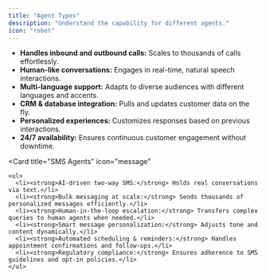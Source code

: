 ```yaml
---
title: "Agent Types"
description: "Understand the capability for different agents."
icon: "robot"
---
```


<CardGroup cols={1}>
  <Card
    title="Voice Agents"
    icon="microphone"
  >
    <ul>
      <li><strong>Handles inbound and outbound calls:</strong> Scales to thousands of calls effortlessly.</li>
      <li><strong>Human-like conversations:</strong> Engages in real-time, natural speech interactions.</li>
      <li><strong>Multi-language support:</strong> Adapts to diverse audiences with different languages and accents.</li>
      <li><strong>CRM & database integration:</strong> Pulls and updates customer data on the fly.</li>
      <li><strong>Personalized experiences:</strong> Customizes responses based on previous interactions.</li>
      <li><strong>24/7 availability:</strong> Ensures continuous customer engagement without downtime.</li>
    </ul>
  </Card>

  <Card
    title="SMS Agents"
    icon="message"
  >
    <ul>
      <li><strong>AI-driven two-way SMS:</strong> Holds real conversations via text.</li>
      <li><strong>Bulk messaging at scale:</strong> Sends thousands of personalized messages efficiently.</li>
      <li><strong>Human-in-the-loop escalation:</strong> Transfers complex queries to human agents when needed.</li>
      <li><strong>Smart message personalization:</strong> Adjusts tone and content dynamically.</li>
      <li><strong>Automated scheduling & reminders:</strong> Handles appointment confirmations and follow-ups.</li>
      <li><strong>Regulatory compliance:</strong> Ensures adherence to SMS guidelines and opt-in policies.</li>
    </ul>
  </Card>
</CardGroup>
